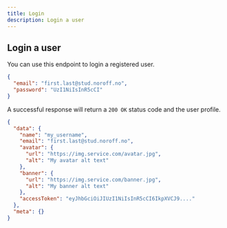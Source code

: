 ```yaml
---
title: Login
description: Login a user
---
```



## Login a user

<EndpointDetails method="POST" path="/auth/login" />

You can use this endpoint to login a registered user.

```json title="Request"
{
  "email": "first.last@stud.noroff.no",
  "password": "UzI1NiIsInR5cCI"
}
```

A successful response will return a `200 OK` status code and the user profile.

```json title="Response"
{
  "data": {
    "name": "my_username",
    "email": "first.last@stud.noroff.no",
    "avatar": {
      "url": "https://img.service.com/avatar.jpg",
      "alt": "My avatar alt text"
    },
    "banner": {
      "url": "https://img.service.com/banner.jpg",
      "alt": "My banner alt text"
    },
    "accessToken": "eyJhbGciOiJIUzI1NiIsInR5cCI6IkpXVCJ9...."
  },
  "meta": {}
}
```
